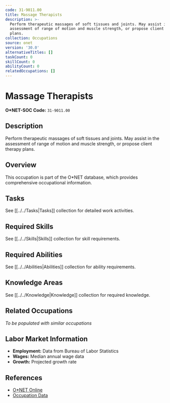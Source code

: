 ```yaml
---
code: 31-9011.00
title: Massage Therapists
description: >-
  Perform therapeutic massages of soft tissues and joints. May assist in the
  assessment of range of motion and muscle strength, or propose client therapy
  plans.
collection: Occupations
source: onet
version: '30.0'
alternativeTitles: []
taskCount: 0
skillCount: 0
abilityCount: 0
relatedOccupations: []
---
```

# Massage Therapists

**O*NET-SOC Code:** `31-9011.00`

## Description

Perform therapeutic massages of soft tissues and joints. May assist in the assessment of range of motion and muscle strength, or propose client therapy plans.

## Overview

This occupation is part of the O*NET database, which provides comprehensive occupational information.

## Tasks

See [[../../Tasks|Tasks]] collection for detailed work activities.

## Required Skills

See [[../../Skills|Skills]] collection for skill requirements.

## Required Abilities

See [[../../Abilities|Abilities]] collection for ability requirements.

## Knowledge Areas

See [[../../Knowledge|Knowledge]] collection for required knowledge.

## Related Occupations

*To be populated with similar occupations*

## Labor Market Information

- **Employment:** Data from Bureau of Labor Statistics
- **Wages:** Median annual wage data
- **Growth:** Projected growth rate

## References

- [O*NET Online](https://www.onetonline.org/link/summary/31-9011.00)
- [Occupation Data](https://www.onetcenter.org/)
